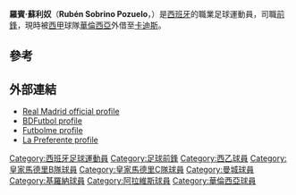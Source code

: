 {{Infobox football biography
| name = 羅賓·蘇利奴
| image =
| fullname = Rubén Sobrino Pozuelo
| birth_date = {{Birth date and age|1992|6|1|df=y}}
| birth_place = [[西班牙|西班牙]][[代米耶爾|代米耶爾]]
| height = {{height|m=1.85}}
| position = [[前鋒|前鋒]]
| currentclub = [[加的斯足球俱樂部|卡迪斯]] ([[巴倫西亞足球俱樂部|華倫西亞]]外借)
| clubnumber = 21
| youthyears1 = 1998–2008 | youthclubs1 = Daimiel ED
| youthyears2 = 2008–2011 | youthclubs2 = [[皇家馬德里足球會|皇家馬德里]]
| years1 = 2011–2013 | clubs1 = [[皇家馬德里C隊|皇家馬德里C隊]] | caps1 = 68 | goals1 = 20
| years2 = 2013–2014 | clubs2 = [[皇家马德里卡斯蒂利亚足球俱乐部|皇家馬德里B隊]] | caps2 = 20 | goals2 = 0
| years3 = 2014-2015 | clubs3 = [[邦費拉甸拿體育會|邦費拉甸拿]] | caps3 = 42 | goals3 = 5
| years4 = 2015-2017 | clubs4 = [[曼徹斯特城足球會|曼城]] | caps4 = 0 | goals4 = 0
| years5 = 2015–2016 | clubs5 = → [[赫罗纳足球俱乐部|赫罗纳]] (loan) | caps5 = 14 | goals5 = 2
| years6 = 2016–2017 | clubs6 = → [[艾拉維斯體育會|艾拉維斯]] (loan) | caps6 = 11 | goals6 = 2
| years7 = 2017-2019 | clubs7 = [[艾拉維斯體育會|艾拉維斯]] | caps7 = 48 | goals7 = 6
| years8 = 2019- | clubs8 = [[巴倫西亞足球俱樂部|華倫西亞]] | caps8 = 22 | goals8 = 1
| years9 = 2021– | clubs9 = → [[加的斯足球俱樂部|卡迪斯]] (loan) | caps9 = 0 | goals9 = 0
| nationalyears1 = 2008–2009 | nationalteam1 = [[西班牙17歲以下足球代表隊|西班牙17歲以下足球代表隊]] | nationalcaps1 = 14 | nationalgoals1 = 3
| nationalyears2 = 2010 | nationalteam2 = [[西班牙18歲以下足球代表隊|西班牙18歲以下足球代表隊]] | nationalcaps2 = 2 | nationalgoals2 = 0
| nationalyears3 = 2010–2011 | nationalteam3 = [[西班牙19歲以下足球代表隊|西班牙19歲以下足球代表隊]] | nationalcaps3 = 6 | nationalgoals3 = 0
| pcupdate = 31 January 2021
| ntupdate =
}}
{{Spanish name|Sobrino|Pozuelo}}

'''羅賓·蘇利奴'''（'''Rubén Sobrino Pozuelo'''，{{bd|1992年|6月11日}}）是[[西班牙|西班牙]]的職業足球運動員，司職[[前鋒|前鋒]]，現時被[[西甲|西甲]]球隊[[巴倫西亞足球俱樂部|華倫西亞]]外借至[[加的斯足球俱樂部|卡迪斯]]。

==參考==
{{Reflist}}

==外部連結==
*[https://web.archive.org/web/20130603032337/http://www.realmadrid.com/cs/Satellite/es/1193040472520/1202789033917/jugador/Jugador/Ruben_Sobrino.htm Real Madrid official profile] {{es icon}}
*[http://www.bdfutbol.com/en/j/j7569.html BDFutbol profile]
*[http://www.futbolme.com/app.php/jugador/ruben-sobrino-pozuelo/27257 Futbolme profile] {{es icon}}
*[https://web.archive.org/web/20160304193219/http://www.lapreferente.com/jugador.php?comp=3368&id=43126&temporada=20122013 La Preferente profile] {{es icon}}

{{卡迪斯足球會球員名單}}
<!--{{華倫西亞足球會球員名單}}-->

{{DEFAULTSORT:Sobrino, Ruben}}
[[Category:西班牙足球運動員|Category:西班牙足球運動員]]
[[Category:足球前鋒|Category:足球前鋒]]
[[Category:西乙球員|Category:西乙球員]]
[[Category:皇家馬德里B隊球員|Category:皇家馬德里B隊球員]]
[[Category:皇家馬德里C隊球員|Category:皇家馬德里C隊球員]]
[[Category:曼城球員|Category:曼城球員]]
[[Category:基羅納球員|Category:基羅納球員]]
[[Category:阿拉維斯球員|Category:阿拉維斯球員]]
[[Category:華倫西亞球員|Category:華倫西亞球員]]